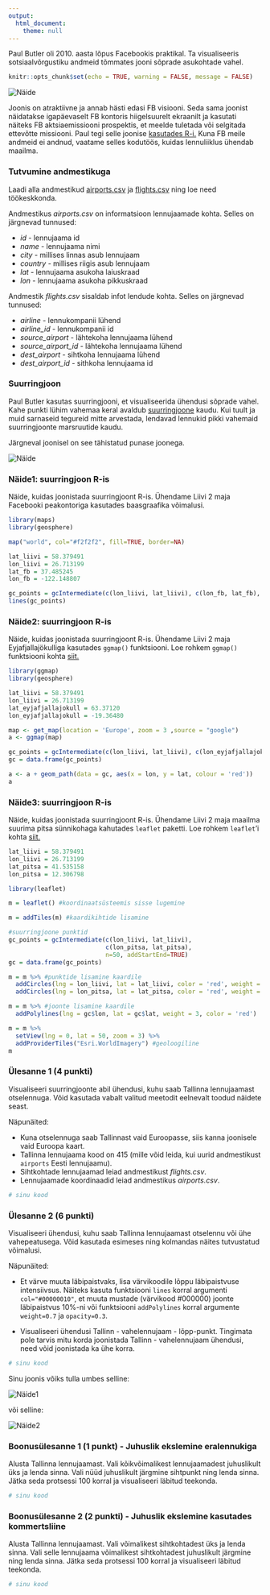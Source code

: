 ```yaml
---
output: 
  html_document:
    theme: null
---
```


Paul Butler oli 2010. aasta lõpus Facebookis praktikal. Ta visualiseeris sotsiaalvõrgustiku andmeid tõmmates jooni sõprade asukohtade vahel.

```r
knitr::opts_chunk$set(echo = TRUE, warning = FALSE, message = FALSE)
```


![](facebook_map.png "Näide")

Joonis on atraktiivne ja annab hästi edasi FB visiooni. Seda sama joonist näidatakse igapäevaselt FB kontoris hiigelsuurelt ekraanilt ja kasutati näiteks FB aktsiaemissiooni prospektis, et meelde tuletada või selgitada ettevõtte missiooni. Paul tegi selle joonise [kasutades R-i.](http://paulbutler.org/archives/visualizing-facebook-friends/) Kuna FB meile andmeid ei andnud, vaatame selles kodutöös, kuidas lennuliiklus ühendab maailma.

### Tutvumine andmestikuga

Laadi alla andmestikud [airports.csv](../data/airports.csv) ja [flights.csv](../data/flights.csv) ning loe need töökeskkonda.

Andmestikus *airports.csv* on informatsioon lennujaamade kohta. Selles on järgnevad tunnused:

* *id* - lennujaama id
* *name* - lennujaama nimi
* *city* - millises linnas asub lennujaam
* *country* - millises riigis asub lennujaam
* *lat* - lennujaama asukoha laiuskraad
* *lon* - lennujaama asukoha pikkuskraad

Andmestik *flights.csv* sisaldab infot lendude kohta. Selles on järgnevad tunnused:

* *airline* - lennukompanii lühend
* *airline_id* - lennukompanii id
* *source_airport* - lähtekoha lennujaama lühend
* *source_airport_id* - lähtekoha lennujaama lühend
* *dest_airport* - sihtkoha lennujaama lühend
* *dest_airport_id* - sithkoha lennujaama id

### Suurringjoon

Paul Butler kasutas suurringjooni, et visualiseerida ühendusi sõprade vahel. Kahe punkti lühim vahemaa keral avaldub [suurringjoone](http://en.wikipedia.org/wiki/Great_circle) kaudu. Kui tuult ja muid sarnaseid tegureid mitte arvestada, lendavad lennukid pikki vahemaid suurringjoonte marsruutide kaudu.

Järgneval joonisel on see tähistatud punase joonega.

![](great_circle.jpg "Näide")

### Näide1: suurringjoon R-is

Näide, kuidas joonistada suurringjoont R-is. Ühendame Liivi 2 maja Facebooki peakontoriga kasutades baasgraafika võimalusi.

```r
library(maps)
library(geosphere)

map("world", col="#f2f2f2", fill=TRUE, border=NA)

lat_liivi = 58.379491
lon_liivi = 26.713199
lat_fb = 37.485245
lon_fb = -122.148807

gc_points = gcIntermediate(c(lon_liivi, lat_liivi), c(lon_fb, lat_fb), n=50, addStartEnd=TRUE)
lines(gc_points)
```

### Näide2: suurringjoon R-is

Näide, kuidas joonistada suurringjoont R-is. Ühendame Liivi 2 maja Eyjafjallajökulliga kasutades `ggmap()` funktsiooni. Loe rohkem `ggmap()` funktsiooni kohta [siit.](https://journal.r-project.org/archive/2013-1/kahle-wickham.pdf/)

```r
library(ggmap)
library(geosphere)

lat_liivi = 58.379491
lon_liivi = 26.713199
lat_eyjafjallajokull = 63.37120
lon_eyjafjallajokull = -19.36480

map <- get_map(location = 'Europe', zoom = 3 ,source = "google")
a <- ggmap(map)

gc_points = gcIntermediate(c(lon_liivi, lat_liivi), c(lon_eyjafjallajokull, lat_eyjafjallajokull), n=50, addStartEnd=TRUE)
gc = data.frame(gc_points)

a <- a + geom_path(data = gc, aes(x = lon, y = lat, colour = 'red'))
a
```

### Näide3: suurringjoon R-is

Näide, kuidas joonistada suurringjoont R-is. Ühendame Liivi 2 maja maailma suurima pitsa sünnikohaga kahutades `leaflet` paketti. Loe rohkem `leaflet`'i kohta [siit.](https://rstudio.github.io/leaflet/)


```r
lat_liivi = 58.379491
lon_liivi = 26.713199
lat_pitsa = 41.535158
lon_pitsa = 12.306798

library(leaflet)

m = leaflet() #koordinaatsüsteemis sisse lugemine

m = addTiles(m) #kaardikihtide lisamine

#suurringjoone punktid
gc_points = gcIntermediate(c(lon_liivi, lat_liivi), 
                           c(lon_pitsa, lat_pitsa), 
                           n=50, addStartEnd=TRUE)
gc = data.frame(gc_points)

m = m %>% #punktide lisamine kaardile
  addCircles(lng = lon_liivi, lat = lat_liivi, color = 'red', weight = 3) %>%
  addCircles(lng = lon_pitsa, lat = lat_pitsa, color = 'red', weight = 3)

m = m %>% #joonte lisamine kaardile
  addPolylines(lng = gc$lon, lat = gc$lat, weight = 3, color = 'red')

m = m %>% 
  setView(lng = 0, lat = 50, zoom = 3) %>% 
  addProviderTiles("Esri.WorldImagery") #geoloogiline
m
```

### Ülesanne 1 (4 punkti)

Visualiseeri suurringjoonte abil ühendusi, kuhu saab Tallinna lennujaamast otselennuga. Võid kasutada vabalt valitud meetodit eelnevalt toodud näidete seast. 

Näpunäited:

* Kuna otselennuga saab Tallinnast vaid Euroopasse, siis kanna joonisele vaid Euroopa kaart.
* Tallinna lennujaama kood on 415 (mille võid leida, kui uurid andmestikust `airports` Eesti lennujaamu).
* Sihtkohtade lennujaamad leiad andmestikust *flights.csv*.
* Lennujaamade koordinaadid leiad andmestikus *airports.csv*.

```r
# sinu kood

```

### Ülesanne 2 (6 punkti)

Visualiseeri ühendusi, kuhu saab Tallinna lennujaamast otselennu või ühe vahepeatusega. Võid kasutada esimeses ning kolmandas näites tutvustatud võimalusi.

Näpunäited: 

* Et värve muuta läbipaistvaks, lisa värvikoodile lõppu läbipaistvuse intensiivsus. Näiteks kasuta funktsiooni `lines` korral argumenti `col="#00000010"`, et muuta mustade (värvikood #000000) joonte läbipaistvus 10%-ni või funktsiooni `addPolylines` korral argumente `weight=0.7` ja `opacity=0.3`.  

* Visualiseeri ühendusi Tallinn - vahelennujaam - lõpp-punkt. Tingimata pole tarvis mitu korda joonistada Tallinn - vahelennujaam ühendusi, need võid joonistada ka ühe korra.


```r
# sinu kood

```

Sinu joonis võiks tulla umbes selline:

![](otselend_voi_yks_vahepeatus.png "Näide1")

või selline:

![](otselend_voi_yks_vahepeatus2.png "Näide2")

### Boonusülesanne 1 (1 punkt) - Juhuslik ekslemine eralennukiga

Alusta Tallinna lennujaamast. Vali kõikvõimalikest lennujaamadest juhuslikult üks ja lenda sinna. Vali nüüd juhuslikult järgmine sihtpunkt ning lenda sinna. Jätka seda protsessi 100 korral ja visualiseeri läbitud teekonda.

```r
# sinu kood
```


### Boonusülesanne 2 (2 punkti) - Juhuslik ekslemine kasutades kommertsliine

Alusta Tallinna lennujaamast. Vali võimalikest sihtkohtadest üks ja lenda sinna. Vali selle lennujaama võimalikest sihtkohtadest juhuslikult järgmine ning lenda sinna. Jätka seda protsessi 100 korral ja visualiseeri läbitud teekonda.

```r
# sinu kood
```
